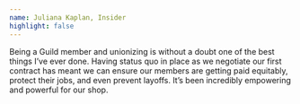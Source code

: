 ```yaml
---
name: Juliana Kaplan, Insider
highlight: false
---
```

Being a Guild member and unionizing is without a doubt one of the best things I’ve ever done. Having status quo in place as we negotiate our first contract has meant we can ensure our members are getting paid equitably, protect their jobs, and even prevent layoffs. It’s been incredibly empowering and powerful for our shop.